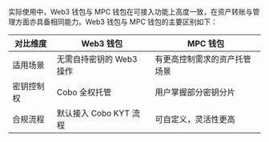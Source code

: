 实际使用中，Web3 钱包与 MPC 钱包在可接入功能上高度一致，在资产转账与管理方面亦具备相同能力。Web3 钱包与 MPC 钱包的主要区别如下：

| 对比维度 | Web3 钱包 | MPC 钱包 |
|-----------|-------------|-------------|
| 适用场景 | 无需自持密钥的 Web3 操作 | 有更高控制需求的资产托管场景 |
| 密钥控制权 | Cobo 全权托管 | 用户掌握部分密钥分片 |
| 合规流程 | 默认接入 Cobo KYT 流程 | 可自定义，灵活性更高 |